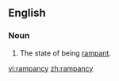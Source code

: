 ==English==
===Noun===
{{en-noun|-}}
# The state of being [[rampant]].

[[vi:rampancy]]
[[zh:rampancy]]
